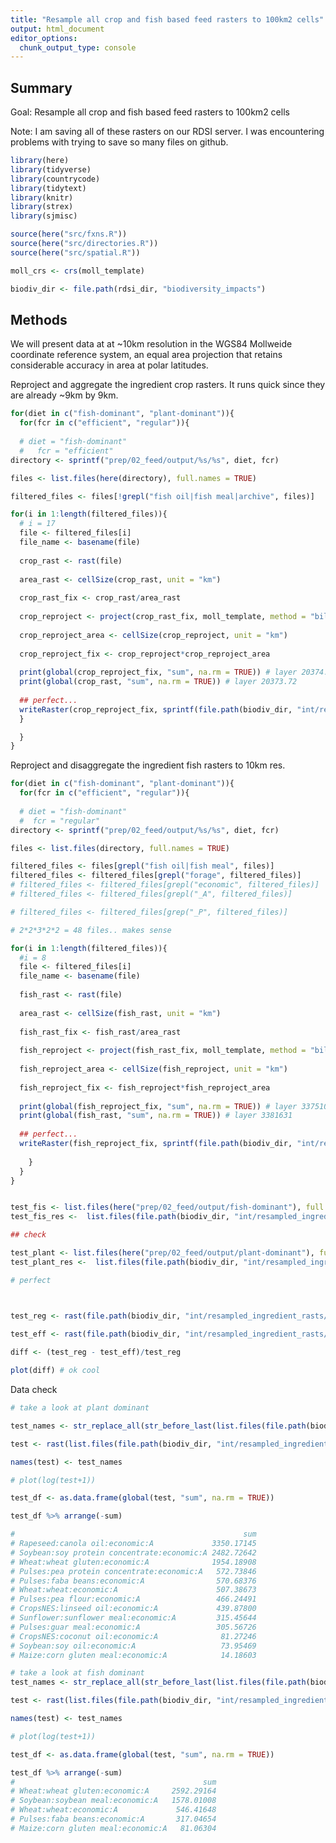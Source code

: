 ```yaml
---
title: "Resample all crop and fish based feed rasters to 100km2 cells"
output: html_document
editor_options: 
  chunk_output_type: console
---
```


## Summary 

Goal: Resample all crop and fish based feed rasters to 100km2 cells

Note: I am saving all of these rasters on our RDSI server. I was encountering problems with trying to save so many files on github.


```r

library(here)
library(tidyverse)
library(countrycode)
library(tidytext)
library(knitr)
library(strex)
library(sjmisc)

source(here("src/fxns.R"))
source(here("src/directories.R"))
source(here("src/spatial.R"))

moll_crs <- crs(moll_template)

biodiv_dir <- file.path(rdsi_dir, "biodiversity_impacts")

```

## Methods 

We will present data at at ~10km resolution in the WGS84 Mollweide coordinate reference system, an equal area projection that retains considerable accuracy in area at polar latitudes.

Reproject and aggregate the ingredient crop rasters. It runs quick since they are already ~9km by 9km.

```r

for(diet in c("fish-dominant", "plant-dominant")){
  for(fcr in c("efficient", "regular")){
  
  # diet = "fish-dominant"
  #   fcr = "efficient"
directory <- sprintf("prep/02_feed/output/%s/%s", diet, fcr)

files <- list.files(here(directory), full.names = TRUE)

filtered_files <- files[!grepl("fish oil|fish meal|archive", files)]

for(i in 1:length(filtered_files)){
  # i = 17
  file <- filtered_files[i]
  file_name <- basename(file)
  
  crop_rast <- rast(file)
  
  area_rast <- cellSize(crop_rast, unit = "km")
  
  crop_rast_fix <- crop_rast/area_rast
  
  crop_reproject <- project(crop_rast_fix, moll_template, method = "bilinear")
  
  crop_reproject_area <- cellSize(crop_reproject, unit = "km")
  
  crop_reproject_fix <- crop_reproject*crop_reproject_area
  
  print(global(crop_reproject_fix, "sum", na.rm = TRUE)) # layer 20374.35
  print(global(crop_rast, "sum", na.rm = TRUE)) # layer 20373.72
  
  ## perfect... 
  writeRaster(crop_reproject_fix, sprintf(file.path(biodiv_dir, "int/resampled_ingredient_rasts//%s/%s/%s"), diet,fcr, file_name), overwrite = TRUE)
  }

  }
}

```


Reproject and disaggregate the ingredient fish rasters to 10km res.

```r

for(diet in c("fish-dominant", "plant-dominant")){
  for(fcr in c("efficient", "regular")){
  
  # diet = "fish-dominant"
  #  fcr = "regular"
directory <- sprintf("prep/02_feed/output/%s/%s", diet, fcr)

files <- list.files(directory, full.names = TRUE)

filtered_files <- files[grepl("fish oil|fish meal", files)]
filtered_files <- filtered_files[grepl("forage", filtered_files)]
# filtered_files <- filtered_files[grepl("economic", filtered_files)]
# filtered_files <- filtered_files[grepl("_A", filtered_files)]

# filtered_files <- filtered_files[grep("_P", filtered_files)]

# 2*2*3*2*2 = 48 files.. makes sense

for(i in 1:length(filtered_files)){
  #i = 8
  file <- filtered_files[i]
  file_name <- basename(file)
  
  fish_rast <- rast(file)
  
  area_rast <- cellSize(fish_rast, unit = "km")
  
  fish_rast_fix <- fish_rast/area_rast
  
  fish_reproject <- project(fish_rast_fix, moll_template, method = "bilinear")
  
  fish_reproject_area <- cellSize(fish_reproject, unit = "km")
  
  fish_reproject_fix <- fish_reproject*fish_reproject_area
  
  print(global(fish_reproject_fix, "sum", na.rm = TRUE)) # layer 3375102
  print(global(fish_rast, "sum", na.rm = TRUE)) # layer 3381631
  
  ## perfect... 
  writeRaster(fish_reproject_fix, sprintf(file.path(biodiv_dir, "int/resampled_ingredient_rasts/%s/%s/%s"), diet, fcr, file_name), overwrite = TRUE)
  
    }
  }
}


test_fis <- list.files(here("prep/02_feed/output/fish-dominant"), full.names = TRUE, recursive = TRUE)
test_fis_res <-  list.files(file.path(biodiv_dir, "int/resampled_ingredient_rasts/fish-dominant"), full.names = TRUE, recursive = TRUE)

## check 

test_plant <- list.files(here("prep/02_feed/output/plant-dominant"), full.names = TRUE, recursive = TRUE)
test_plant_res <-  list.files(file.path(biodiv_dir, "int/resampled_ingredient_rasts/plant-dominant"), full.names = TRUE, recursive = TRUE)

# perfect 



test_reg <- rast(file.path(biodiv_dir, "int/resampled_ingredient_rasts/fish-dominant/regular/forage fish_fish meal_economic_pelagic_catch_A.tif"))
  
test_eff <- rast(file.path(biodiv_dir, "int/resampled_ingredient_rasts/fish-dominant/efficient/forage fish_fish meal_economic_pelagic_catch_A.tif"))

diff <- (test_reg - test_eff)/test_reg

plot(diff) # ok cool

```


Data check 

```r
# take a look at plant dominant

test_names <- str_replace_all(str_before_last(list.files(file.path(biodiv_dir, "int/resampled_ingredient_rasts/plant-dominant/regular"), pattern = "economic_A.tif"), ".tif"), "_", ":")

test <- rast(list.files(file.path(biodiv_dir, "int/resampled_ingredient_rasts/plant-dominant/regular"), pattern = "economic_A.tif", full.names = TRUE))

names(test) <- test_names

# plot(log(test+1))

test_df <- as.data.frame(global(test, "sum", na.rm = TRUE))

test_df %>% arrange(-sum)

#                                                   sum
# Rapeseed:canola oil:economic:A             3350.17145
# Soybean:soy protein concentrate:economic:A 2482.72642
# Wheat:wheat gluten:economic:A              1954.18908
# Pulses:pea protein concentrate:economic:A   572.73846
# Pulses:faba beans:economic:A                570.68376
# Wheat:wheat:economic:A                      507.38673
# Pulses:pea flour:economic:A                 466.24491
# CropsNES:linseed oil:economic:A             439.87800
# Sunflower:sunflower meal:economic:A         315.45644
# Pulses:guar meal:economic:A                 305.56726
# CropsNES:coconut oil:economic:A              81.27246
# Soybean:soy oil:economic:A                   73.95469
# Maize:corn gluten meal:economic:A            14.18603

# take a look at fish dominant
test_names <- str_replace_all(str_before_last(list.files(file.path(biodiv_dir, "int/resampled_ingredient_rasts/fish-dominant/regular"), pattern = "economic_A.tif"), ".tif"), "_", ":")

test <- rast(list.files(file.path(biodiv_dir, "int/resampled_ingredient_rasts/fish-dominant/regular"), pattern = "economic_A.tif", full.names = TRUE))

names(test) <- test_names

# plot(log(test+1))

test_df <- as.data.frame(global(test, "sum", na.rm = TRUE))

test_df %>% arrange(-sum)
#                                          sum
# Wheat:wheat gluten:economic:A     2592.29164
# Soybean:soybean meal:economic:A   1578.01008
# Wheat:wheat:economic:A             546.41648
# Pulses:faba beans:economic:A       317.04654
# Maize:corn gluten meal:economic:A   81.06304

```


